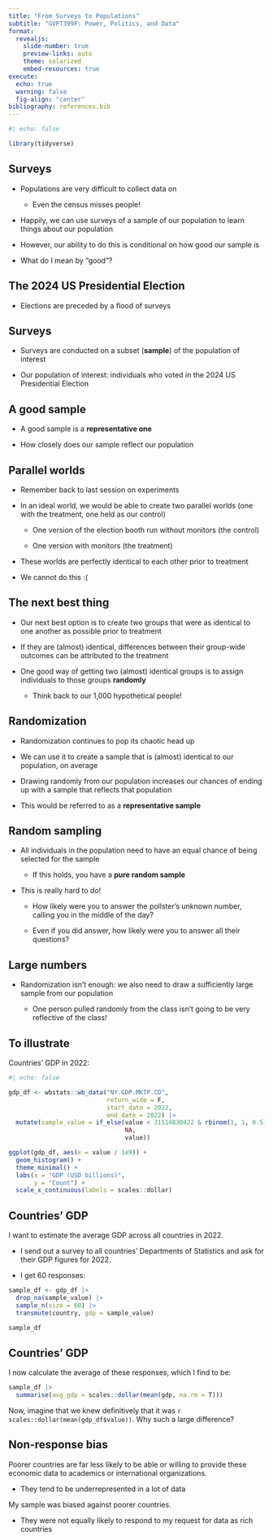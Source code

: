 ```yaml
---
title: "From Surveys to Populations"
subtitle: "GVPT399F: Power, Politics, and Data"
format: 
  revealjs:
    slide-number: true
    preview-links: auto
    theme: solarized
    embed-resources: true
execute: 
  echo: true
  warning: false
  fig-align: "center"
bibliography: references.bib
---
```


```r
#| echo: false 

library(tidyverse)
```

## Surveys

-   Populations are very difficult to collect data on

    -   Even the census misses people!

-   Happily, we can use surveys of a sample of our population to learn things about our population

-   However, our ability to do this is conditional on how good our sample is

-   What do I mean by "good"?

## The 2024 US Presidential Election

-   Elections are preceded by a flood of surveys

## Surveys

-   Surveys are conducted on a subset (**sample**) of the population of interest

-   Our population of interest: individuals who voted in the 2024 US Presidential Election

## A good sample

-   A good sample is a **representative one**

-   How closely does our sample reflect our population

## Parallel worlds

-   Remember back to last session on experiments

-   In an ideal world, we would be able to create two parallel worlds (one with the treatment, one held as our control)

    -   One version of the election booth run without monitors (the control)

    -   One version with monitors (the treatment)

-   These worlds are perfectly identical to each other prior to treatment

-   We cannot do this :(

## The next best thing

-   Our next best option is to create two groups that were as identical to one another as possible prior to treatment

-   If they are (almost) identical, differences between their group-wide outcomes can be attributed to the treatment

-   One good way of getting two (almost) identical groups is to assign individuals to those groups **randomly**

    -   Think back to our 1,000 hypothetical people!

## Randomization

-   Randomization continues to pop its chaotic head up

-   We can use it to create a sample that is (almost) identical to our population, on average

-   Drawing randomly from our population increases our chances of ending up with a sample that reflects that population

-   This would be referred to as a **representative sample**

## Random sampling

-   All individuals in the population need to have an equal chance of being selected for the sample

    -   If this holds, you have a **pure random sample**

-   This is really hard to do!

    -   How likely were you to answer the pollster's unknown number, calling you in the middle of the day?

    -   Even if you did answer, how likely were you to answer all their questions?

## Large numbers

-   Randomization isn't enough: we also need to draw a sufficiently large sample from our population

    -   One person pulled randomly from the class isn't going to be very reflective of the class!

## To illustrate

Countries' GDP in 2022:

```r
#| echo: false

gdp_df <- wbstats::wb_data("NY.GDP.MKTP.CD", 
                           return_wide = F,
                           start_date = 2022,
                           end_date = 2022) |> 
  mutate(sample_value = if_else(value < 31514830422 & rbinom(1, 1, 0.5) == 1,
                                NA,
                                value))

ggplot(gdp_df, aes(x = value / 1e9)) + 
  geom_histogram() + 
  theme_minimal() + 
  labs(x = "GDP (USD billions)",
       y = "Count") +
  scale_x_continuous(labels = scales::dollar)
```

## Countries' GDP

I want to estimate the average GDP across all countries in 2022.

-   I send out a survey to all countries' Departments of Statistics and ask for their GDP figures for 2022.

-   I get 60 responses:

```r

sample_df <- gdp_df |> 
  drop_na(sample_value) |> 
  sample_n(size = 60) |> 
  transmute(country, gdp = sample_value)

sample_df
```

## Countries' GDP

I now calculate the average of these responses, which I find to be:

```r

sample_df |> 
  summarise(avg_gdp = scales::dollar(mean(gdp, na.rm = T)))
```

Now, imagine that we knew definitively that it was `r scales::dollar(mean(gdp_df$value))`. Why such a large difference?

## Non-response bias

Poorer countries are far less likely to be able or willing to provide these economic data to academics or international organizations.

-   They tend to be underrepresented in a lot of data

My sample was biased against poorer countries.

-   They were not equally likely to respond to my request for data as rich countries
